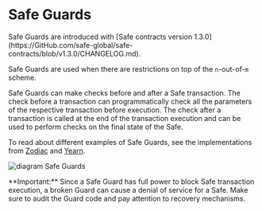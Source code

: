 
# Safe Guards

<Callout type='info' emoji='ℹ️'>
  Safe Guards are introduced with [Safe contracts version
  1.3.0](https://GitHub.com/safe-global/safe-contracts/blob/v1.3.0/CHANGELOG.md).
</Callout>

Safe Guards are used when there are restrictions on top of the `n`-out-of-`m` scheme.

Safe Guards can make checks before and after a Safe transaction. The check before a transaction can programmatically check all the parameters of the respective transaction before execution. The check after a transaction is called at the end of the transaction execution and can be used to perform checks on the final state of the Safe.

To read about different examples of Safe Guards, see the implementations from [Zodiac](https://github.com/gnosis/zodiac-guard-scope) and [Yearn](https://mirror.xyz/yearn-finance-engineering.eth/9uInM_sCrogPBs5qkFSNF6qe-32-0XLN5bty5wKLVqU).

![diagram Safe Guards](../assets/diagram-safe-guards.png)

<Callout type='error' emoji='‼️'>
  **Important:** Since a Safe Guard has full power to block Safe transaction
  execution, a broken Guard can cause a denial of service for a Safe. Make sure
  to audit the Guard code and pay attention to recovery mechanisms.
</Callout>
